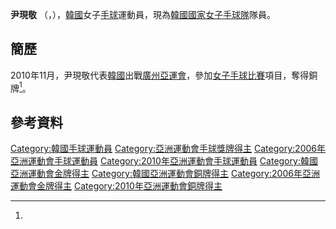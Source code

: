 {{Infobox handball biography
| name                = 尹現敬<ref>{{cite web|title=윤현경 (Hyun-Kyung Yoon, 尹現敬)|url=http://www.handballkorea.com/team/player_data_view.asp?CMD=V&PERSON_NO=200402001437&TEAM_CD=HB00258&typea=2|publisher=Korea Handball Federation}}{{dead link|date=2017年12月 |bot=InternetArchiveBot |fix-attempted=yes }}{{ko}}</ref><br/>{{lang|ko|윤현경}}
| image               = 
| fullname            =
| nationality         = {{KOR}}
| birth_date          = {{Birth date and age|1986|6|22}}<ref name="廣州亞運">[http://www.gz2010.cn/info/CHN_CHN/ZB/ZBB101A_HB@@@@@@@@@@@@@@@CHN_number=242043.html 2010年廣州亞運會官方網站 手球 - 尹現敬 - 简历]</ref>
| birth_place         = {{KOR}}
| height              = {{height|m=1.71}}<ref name="廣州亞運"/>
| weight              = {{weight|kg=58}}<ref name="廣州亞運"/>
| position            = 
| nickname            =
| currentclub         = 
| clubnumber          = 
| youthyears          = 
| youthclubs          = 
| years               = 
| clubs               = 
| nationalyears       = 
| nationalteam        = 
| nationalcaps(goals) = 
| title               =
| titleyears          =
| titleplace          =
| ntupdate            = 
| medaltable          = 
{{MedalCompetition | [[亞洲運動會|亞洲運動會]]}}
{{MedalBronze| [[2010年亞洲運動會|2010年 廣州]] | [[2010年亞洲運動會手球比賽|女子隊際]]}}
}}
'''尹現敬''' （{{lang-ko|'''윤현경'''}}，{{bd|1986年|6月22日|catIdx=}}），[[韓國|韓國]]女子[[手球|手球]]運動員，現為[[韓國國家女子手球隊|韓國國家女子手球隊]]隊員。

== 簡歷 ==
2010年11月，尹現敬代表[[2010年亞洲運動會韓國代表團|韓國]]出戰[[廣州|廣州]][[2010年亞洲運動會|亞運會]]，參加[[2010年亞洲運動會手球比賽|女子手球比賽]]項目，奪得銅牌<ref name="廣州亞運"/>。

== 參考資料 ==
{{Reflist}}

{{2011年世界女子手球錦標賽韓國國家女子手球隊}}

{{Authority control}}
{{DEFAULTSORT:Yoon, Hyun Kyung}}
[[Category:韓國手球運動員|Category:韓國手球運動員]]
[[Category:亞洲運動會手球獎牌得主|Category:亞洲運動會手球獎牌得主]]
[[Category:2006年亞洲運動會手球運動員|Category:2006年亞洲運動會手球運動員]]
[[Category:2010年亞洲運動會手球運動員|Category:2010年亞洲運動會手球運動員]]
[[Category:韓國亞洲運動會金牌得主|Category:韓國亞洲運動會金牌得主]]
[[Category:韓國亞洲運動會銅牌得主|Category:韓國亞洲運動會銅牌得主]]
[[Category:2006年亞洲運動會金牌得主|Category:2006年亞洲運動會金牌得主]]
[[Category:2010年亞洲運動會銅牌得主|Category:2010年亞洲運動會銅牌得主]]
